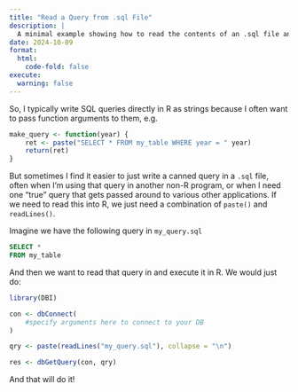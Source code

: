 ```yaml
---
title: "Read a Query from .sql File"
description: |
  A minimal example showing how to read the contents of an .sql file and execute the query from R
date: 2024-10-09
format:
  html:
    code-fold: false
execute: 
  warning: false
---
```


So, I typically write SQL queries directly in R as strings because I often want to pass function arguments to them, e.g.

```r
make_query <- function(year) {
    ret <- paste("SELECT * FROM my_table WHERE year = " year)
    return(ret)
} 
```

But sometimes I find it easier to just write a canned query in a `.sql` file, often when I'm using that query in another non-R program, or when I need one "true" query that gets passed around to various other applications. If we need to read this into R, we just need a combination of `paste()` and `readLines()`.

Imagine we have the following query in `my_query.sql`

```sql
SELECT *
FROM my_table
```

And then we want to read that query in and execute it in R. We would just do:

```r
library(DBI)

con <- dbConnect(
    #specify arguments here to connect to your DB
)

qry <- paste(readLines("my_query.sql"), collapse = "\n")

res <- dbGetQuery(con, qry)
```

And that will do it!